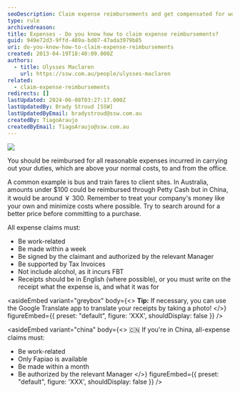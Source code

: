 ```yaml
---
seoDescription: Claim expense reimbursements and get compensated for work-related expenses with these guidelines.
type: rule
archivedreason:
title: Expenses - Do you know how to claim expense reimbursements?
guid: 949e72d3-9ffd-409a-bd07-47ada3979b85
uri: do-you-know-how-to-claim-expense-reimbursements
created: 2013-04-19T18:40:09.000Z
authors:
  - title: Ulysses Maclaren
    url: https://ssw.com.au/people/ulysses-maclaren
related:
  - claim-expense-reimbursements
redirects: []
lastUpdated: 2024-06-08T03:27:17.000Z
lastUpdatedBy: Brady Stroud [SSW]
lastUpdatedByEmail: bradystroud@ssw.com.au
createdBy: TiagoAraujo
createdByEmail: TiagoAraujo@ssw.com.au
---
```


![](/uploads/rules/do-you-know-how-to-claim-expense-reimbursements/expense-reimbursement.png)

You should be reimbursed for all reasonable expenses incurred in carrying out your duties, which are above your normal costs, to and from the office.

A common example is bus and train fares to client sites. In Australia, amounts under $100 could be reimbursed through Petty Cash but in China, it would be around ￥ 300.
Remember to treat your company's money like your own and minimize costs where possible. Try to search around for a better price before committing to a purchase.

All expense claims must:

- Be work-related
- Be made within a week
- Be signed by the claimant and authorized by the relevant Manager
- Be supported by Tax Invoices
- Not include alcohol, as it incurs FBT
- Receipts should be in English (where possible), or you must write on the receipt what the expense is, and what it was for

<asideEmbed
  variant="greybox"
  body={<>
    **Tip:** If necessary, you can use the Google Translate app to translate your receipts by taking a photo!
  </>}
  figureEmbed={{
    preset: "default",
    figure: 'XXX',
    shouldDisplay: false
  }}
/>

<asideEmbed
  variant="china"
  body={<>
    🇨🇳 If you're in China, all-expense claims must:

- Be work-related
- Only Fapiao is available
- Be made within a month
- Be authorized by the relevant Manager
  </>}
  figureEmbed={{
    preset: "default",
    figure: 'XXX',
    shouldDisplay: false
  }}
/>
